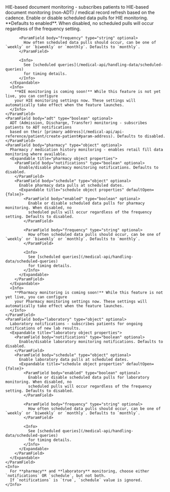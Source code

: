 <ParamField body="monitoring" type="object" optional>
  <Expandable title="monitoring object properties" defaultOpen={true}>
    <ParamField body="hie" type="object" optional>
      HIE-based document monitoring - subscribes patients to HIE-based 
      document monitoring (non-ADT) / medical record refresh based on the cadence.
      <Expandable title="hie object properties" defaultOpen={false}>
          <ParamField body="enabled" type="boolean" optional>
            Enable or disable scheduled data pulls for HIE monitoring. **Defaults to enabled**.
            When disabled, no scheduled pulls will occur regardless of the frequency setting.
          </ParamField>
          
          <ParamField body="frequency" type="string" optional>
            How often scheduled data pulls should occur, can be one of `weekly` or `biweekly` or `monthly`. Defaults to `monthly`.
          </ParamField>
          
          <Info>
            See [scheduled queries](/medical-api/handling-data/scheduled-queries) 
            for timing details.
          </Info>
      </Expandable>
      <Info>
        **HIE monitoring is coming soon!** While this feature is not yet live, you can configure 
        your HIE monitoring settings now. These settings will automatically take effect when the feature launches.
      </Info>
    </ParamField>
    <ParamField body="adt" type="boolean" optional>
      ADT (Admission, Discharge, Transfer) monitoring - subscribes patients to ADT notifications
      based on their [primary address](/medical-api/api-reference/patient/create-patient#param-address). Defaults to disabled.
    </ParamField>
    <ParamField body="pharmacy" type="object" optional>
      Pharmacy / medication history monitoring - enables retail fill data monitoring where available.  
      <Expandable title="pharmacy object properties">
        <ParamField body="notifications" type="boolean" optional>
          Enable/disable pharmacy monitoring notifications. Defaults to disabled.
        </ParamField>
        <ParamField body="schedule" type="object" optional>
          Enable pharmacy data pulls at scheduled dates.
          <Expandable title="schedule object properties" defaultOpen={false}>
            <ParamField body="enabled" type="boolean" optional>
              Enable or disable scheduled data pulls for pharmacy monitoring. When disabled, no 
              scheduled pulls will occur regardless of the frequency setting. Defaults to disabled.
            </ParamField>
            
            <ParamField body="frequency" type="string" optional>
              How often scheduled data pulls should occur, can be one of `weekly` or `biweekly` or `monthly`. Defaults to `monthly`.
            </ParamField>
            
            <Info>
              See [scheduled queries](/medical-api/handling-data/scheduled-queries) 
              for timing details.
            </Info>
          </Expandable>
        </ParamField>
      </Expandable>
      <Info>
        **Pharmacy monitoring is coming soon!** While this feature is not yet live, you can configure 
        your Pharmacy monitoring settings now. These settings will automatically take effect when the feature launches.
      </Info>
    </ParamField>
    <ParamField body="laboratory" type="object" optional>
      Laboratory notifications - subscribes patients for ongoing notifications of new lab results.  
      <Expandable title="laboratory object properties">
        <ParamField body="notifications" type="boolean" optional>
          Enable/disable laboratory monitoring notifications. Defaults to disabled.
        </ParamField>
        <ParamField body="schedule" type="object" optional>
          Enable laboratory data pulls at scheduled dates.
          <Expandable title="schedule object properties" defaultOpen={false}>
            <ParamField body="enabled" type="boolean" optional>
              Enable or disable scheduled data pulls for laboratory monitoring. When disabled, no 
              scheduled pulls will occur regardless of the frequency setting. Defaults to disabled.
            </ParamField>
            
            <ParamField body="frequency" type="string" optional>
              How often scheduled data pulls should occur, can be one of `weekly` or `biweekly` or `monthly`. Defaults to `monthly`.
            </ParamField>
            
            <Info>
              See [scheduled queries](/medical-api/handling-data/scheduled-queries) 
              for timing details.
            </Info>
          </Expandable>
        </ParamField>
      </Expandable>
    </ParamField>
    <Info>
      For **pharmacy** and **laboratory** monitoring, choose either `notifications` OR `schedule`, but not both. 
      If `notifications` is `true`, `schedule` value is ignored.
    </Info>
  </Expandable>
</ParamField>

